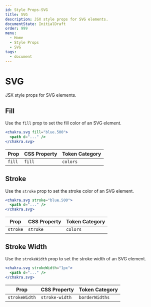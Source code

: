 ```yaml
---
id: Style Props-SVG
title: SVG
description: JSX style props for SVG elements.
documentState: InitialDraft
order: 999
menu:
  - Home
  - Style Props
  - SVG
tags:
  - document
---
```


# SVG

JSX style props for SVG elements.

## Fill

Use the `fill` prop to set the fill color of an SVG element.

```jsx
<chakra.svg fill="blue.500">
  <path d="..." />
</chakra.svg>
```

| Prop   | CSS Property | Token Category |
| ------ | ------------ | -------------- |
| `fill` | `fill`       | `colors`       |

## Stroke

Use the `stroke` prop to set the stroke color of an SVG element.

```jsx
<chakra.svg stroke="blue.500">
  <path d="..." />
</chakra.svg>
```

| Prop     | CSS Property | Token Category |
| -------- | ------------ | -------------- |
| `stroke` | `stroke`     | `colors`       |

## Stroke Width

Use the `strokeWidth` prop to set the stroke width of an SVG element.

```jsx
<chakra.svg strokeWidth="1px">
  <path d="..." />
</chakra.svg>
```

| Prop          | CSS Property   | Token Category |
| ------------- | -------------- | -------------- |
| `strokeWidth` | `stroke-width` | `borderWidths` |
